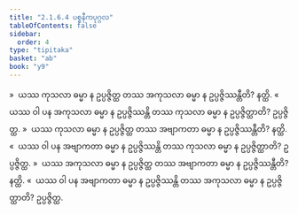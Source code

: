 ```yaml
---
title: "2.1.6.4 ပစ္စနီကပုဂ္ဂလ"
tableOfContents: false
sidebar:
  order: 4
type: "tipitaka"
basket: "ab"
book: "y9"
---
```



<DynamicBreadcrumb />

<Division number="94" book="y9" e="ch" v="35" p="28">

<Paragraph number="423" book="y9">
»  ယဿ ကုသလာ ဓမ္မာ န ဥပ္ပဇ္ဇိတ္ထ တဿ အကုသလာ ဓမ္မာ န ဥပ္ပဇ္ဇိဿန္တီတိ? နတ္ထိ.
</Paragraph>

<Paragraph number="424" book="y9">
«  ယဿ ဝါ ပန အကုသလာ ဓမ္မာ န ဥပ္ပဇ္ဇိဿန္တိ တဿ ကုသလာ ဓမ္မာ န ဥပ္ပဇ္ဇိတ္ထာတိ? ဥပ္ပဇ္ဇိတ္ထ.
</Paragraph>

<Paragraph number="425" book="y9">
»  ယဿ ကုသလာ ဓမ္မာ န ဥပ္ပဇ္ဇိတ္ထ တဿ အဗျာကတာ ဓမ္မာ န ဥပ္ပဇ္ဇိဿန္တီတိ? နတ္ထိ.
</Paragraph>

<Paragraph number="426" book="y9">
«  ယဿ ဝါ ပန အဗျာကတာ ဓမ္မာ န ဥပ္ပဇ္ဇိဿန္တိ တဿ ကုသလာ ဓမ္မာ န ဥပ္ပဇ္ဇိတ္ထာတိ? ဥပ္ပဇ္ဇိတ္ထ.
</Paragraph>

</Division>
<Division number="95" book="y9" e="ch" v="35" p="28">

<Paragraph number="427" book="y9">
»  ယဿ အကုသလာ ဓမ္မာ န ဥပ္ပဇ္ဇိတ္ထ တဿ အဗျာကတာ ဓမ္မာ န ဥပ္ပဇ္ဇိဿန္တီတိ? နတ္ထိ.
</Paragraph>

<Paragraph number="428" book="y9">
«  ယဿ ဝါ ပန အဗျာကတာ ဓမ္မာ န ဥပ္ပဇ္ဇိဿန္တိ တဿ အကုသလာ ဓမ္မာ န ဥပ္ပဇ္ဇိတ္ထာတိ? ဥပ္ပဇ္ဇိတ္ထ.
</Paragraph>
</Division>